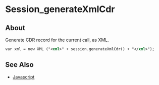 
# Session_generateXmlCdr 

 

## About

Generate CDR record for the current call, as XML.


```xml
var xml = new XML ("<xml>" + session.generateXmlCdr() + "</xml>");
```

## See Also

* [Javascript](../index.mdx#api)


